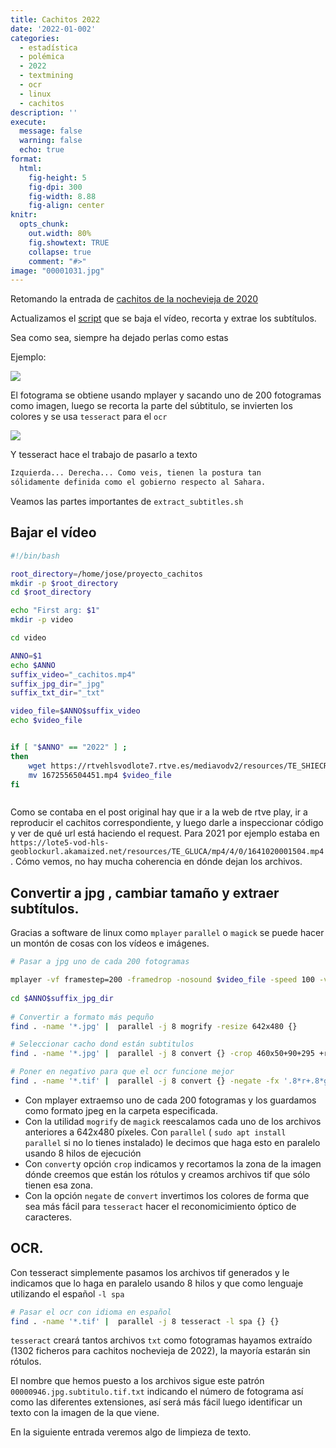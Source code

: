 ```yaml
---
title: Cachitos 2022
date: '2022-01-002'
categories: 
  - estadística
  - polémica
  - 2022
  - textmining
  - ocr
  - linux
  - cachitos
description: ''
execute: 
  message: false
  warning: false
  echo: true
format: 
  html: 
    fig-height: 5
    fig-dpi: 300
    fig-width: 8.88
    fig-align: center
knitr:
  opts_chunk:
    out.width: 80%
    fig.showtext: TRUE
    collapse: true
    comment: "#>"
image: "00001031.jpg"
---
```



Retomando la entrada de [cachitos de la nochevieja de 2020](https://muestrear-no-es-pecado.netlify.app/2021/01/11/cachitos-primera-parte/)


Actualizamos el [script](https://github.com/joscani/blog_quarto/raw/master/2023/01/02/cachitos-2022-primera-parte/extract_subtitles.sh) que se baja el vídeo, recorta y extrae los subtítulos. 


Sea como sea, siempre ha dejado perlas como estas

Ejemplo:

![](ejemplo_946.jpg)

El fotograma se obtiene usando mplayer y sacando uno de 200 fotogramas como imagen, luego se recorta la parte del súbtitulo, se invierten los colores y se usa `tesseract` para el `ocr`


![](00000946_subtitulo.png)

Y tesseract hace el trabajo de pasarlo a texto

```bash
Izquierda... Derecha... Como veis, tienen la postura tan
sólidamente definida como el gobierno respecto al Sahara.
```

Veamos las partes importantes de `extract_subtitles.sh`

## Bajar el vídeo

```bash
#!/bin/bash

root_directory=/home/jose/proyecto_cachitos
mkdir -p $root_directory
cd $root_directory

echo "First arg: $1"
mkdir -p video

cd video

ANNO=$1
echo $ANNO
suffix_video="_cachitos.mp4"
suffix_jpg_dir="_jpg"
suffix_txt_dir="_txt"

video_file=$ANNO$suffix_video
echo $video_file


if [ "$ANNO" == "2022" ] ;
then
    wget https://rtvehlsvodlote7.rtve.es/mediavodv2/resources/TE_SHIECRO/mp4/1/5/1672556504451.mp4
    mv 1672556504451.mp4 $video_file
fi



```

Como se contaba en el post original hay que ir a la web de rtve play, ir a reproducir el cachitos correspondiente, y luego darle a inspeccionar código y ver de qué url está haciendo el request.  Para 2021 por ejemplo estaba en 
`https://lote5-vod-hls-geoblockurl.akamaized.net/resources/TE_GLUCA/mp4/4/0/1641020001504.mp4` . Cómo vemos, no hay mucha coherencia en dónde dejan los archivos. 

## Convertir a jpg , cambiar tamaño y extraer subtítulos.

Gracias a software de linux como `mplayer` `parallel` o `magick` se puede hacer un montón de cosas con los vídeos e imágenes.


```bash
# Pasar a jpg uno de cada 200 fotogramas

mplayer -vf framestep=200 -framedrop -nosound $video_file -speed 100 -vo jpeg:outdir=$ANNO$suffix_jpg_dir 
 
cd $ANNO$suffix_jpg_dir 
 
# Convertir a formato más pequño
find . -name '*.jpg' |  parallel -j 8 mogrify -resize 642x480 {}

# Seleccionar cacho dond están subtitulos
find . -name '*.jpg' |  parallel -j 8 convert {} -crop 460x50+90+295 +repage -compress none -depth 8 {}.subtitulo.tif

# Poner en negativo para que el ocr funcione mejor
find . -name '*.tif' |  parallel -j 8 convert {} -negate -fx '.8*r+.8*g+0*b' -compress none -depth 8 {}

```

* Con mplayer extraemso uno de cada 200 fotogramas y los guardamos como formato jpeg en la carpeta especificada. 
* Con la utilidad `mogrify` de `magick` reescalamos cada uno de los archivos anteriores a 642x480 píxeles.  Con `parallel` ( `sudo apt install parallel`  si no lo tienes instalado) le decimos que haga esto en paralelo usando 8 hilos de ejecución
* Con `convert`y opción `crop`  indicamos y recortamos la zona de la imagen dónde creemos que están los rótulos y creamos archivos tif que sólo tienen esa zona.
* Con la opción `negate` de `convert` invertimos los colores de forma que sea más fácil para `tesseract` hacer el reconomicimiento óptico de caracteres. 


## OCR. 

Con tesseract simplemente pasamos los archivos tif generados y le indicamos que lo haga en paralelo usando 8 hilos y que como lenguaje utilizando el español `-l spa ` 

```bash
# Pasar el ocr con idioma en español
find . -name '*.tif' |  parallel -j 8 tesseract -l spa {} {}

```

`tesseract` creará tantos archivos `txt` como fotogramas hayamos extraído (1302 ficheros para cachitos nochevieja de 2022), la mayoría estarán sin rótulos. 

El nombre que hemos puesto a los archivos sigue este patrón `00000946.jpg.subtitulo.tif.txt` 
indicando el número de fotograma así como las diferentes extensiones, así será más fácil luego identificar un texto con la imagen de la que viene. 

En la siguiente entrada  veremos algo de limpieza de texto. 

